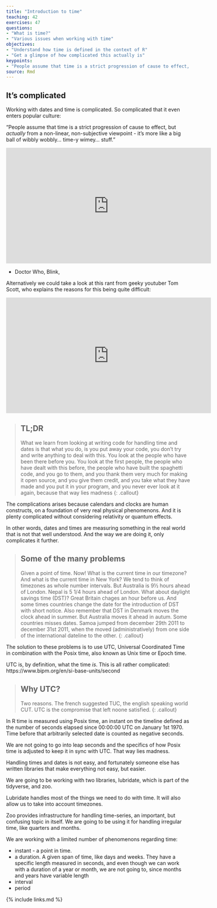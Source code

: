 ```yaml
---
title: "Introduction to time"
teaching: 42
exercises: 47
questions: 
- "What is time?"
- "Various issues when working with time"
objectives:
- "Understand how time is defined in the context of R"
- "Get a glimpse of how complicated this actually is"
keypoints:
- "People assume that time is a strict progression of cause to effect, but *actually* from a non-linear, non-subjective viewpoint - it's more like a big ball of wibbly wobbly... time-y wimey... stuff."
source: Rmd
---
```


## It's complicated


Working with dates and time is complicated. So complicated that it even 
enters popular culture:

"People assume that time is a strict progression of cause to effect, but *actually* from a non-linear, non-subjective viewpoint - it's more like a big ball of wibbly wobbly... time-y wimey... stuff."

<iframe width="560" height="315" src="https://www.youtube.com/embed/q2nNzNo_Xps" title="YouTube video player" frameborder="0" allow="accelerometer; autoplay; clipboard-write; encrypted-media; gyroscope; picture-in-picture" allowfullscreen></iframe>

- Doctor Who, Blink, 

Alternatively we could take a look at this rant from geeky youtuber Tom Scott, who explains the reasons for this being quite difficult:

<iframe width="560" height="315" src="https://www.youtube.com/embed/-5wpm-gesOY" title="YouTube video player" frameborder="0" allow="accelerometer; autoplay; clipboard-write; encrypted-media; gyroscope; picture-in-picture" allowfullscreen></iframe>

> ## TL;DR
>
> What we learn from looking at writing code for handling time and dates is that what you do, is you put away your code, you don't try and write anything to deal with this. You look at the people who have been there before you. You look at the first people, the people who have dealt with this before, the people who have built the spaghetti code, and you go to them, and you thank them very much for making it open source, and you give them credit, and you take what they have made and you put it in your program, and you never ever look at it again, because that way lies madness
{: .callout}


The complications arises because calendars and clocks are human constructs, 
on a foundation of very real physical phenomenons. And it is plenty complicated
without considering relativity or quantum effects.

In other words, dates and times are measuring something in the real world that
is not that well understood. And the way we are doing it, only complicates 
it further.

> ## Some of the many problems
> Given a point of time. Now! What is the current time in our timezone? And what is the current time in New York?
> We tend to think of timezones as whole number intervals. 
> But Australia is 9½ hours ahead of London.
> Nepal is 5 1/4 hours ahead of London.
> What about daylight savings time (DST)? Great Britain chages an hour before us.
> And some times countries change the date for the introduction of DST with short notice.
> Also remember that DST in Denmark moves the clock ahead in summer. But Australia moves it ahead in autum.
> Some countries misses dates. Samoa jumped from december 29th 2011 to december 31st 2011, when the moved (administratively) from one side of the international dateline to the other.
{: .callout}

The solution to these problems is to use UTC, Universal Coordinated Time in combination with the Posix time, also known as Unix time or Epoch time.

UTC is, by definition, what the time *is*. This is all rather complicated:
https://www.bipm.org/en/si-base-units/second




> ## Why UTC?
> Two reasons. The french suggested TUC, the english speaking world CUT. UTC is the compromise that left noone satisfied.
{: .callout}

In R time is measured using Posix time, an instant on the timeline 
defined as the number of seconds elapsed since 00:00:00 UTC on January 1st 1970. 
Time before that arbitrarily selected date is counted as negative seconds.

We are not going to go into leap seconds and the specifics of how Posix time is 
adjusted to keep it in sync with UTC. That way lies madness.

Handling times and dates is not easy, and fortunately someone else has written libraries that make everything not easy, but easier.

We are going to be working with two libraries, lubridate, which is part of the tidyverse, and zoo.

Lubridate handles most of the things we need to do with time. 
It will also allow us to take into account timezones. 

Zoo provides infrastructure for handling time-series, an important, but confusing topic in itself. We are going to be using it for handling irregular time, like quarters and months.

We are working with a limited number of phenomenons regarding time:

- instant - a point in time.
- a duration. A given span of time, like days and weeks. They have a specific length measured in seconds, and even though we can work with a duration of a year or month, we are not going to, since months and years have variable length
- interval
- period



{% include links.md %}